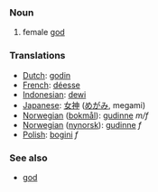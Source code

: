 === Noun ===

#female [[god]]

=== Translations ===
*[[Dutch]]: [[godin]]
*[[French]]: [[déesse]]
*[[Indonesian]]: [[dewi]]
*[[Japanese]]: [[女神]] ([[めがみ]], megami)
*[[Norwegian]] ([[bokmål]]): [[gudinne]] ''m/f''
*[[Norwegian]] ([[nynorsk]]): [[gudinne]] ''f''
*[[Polish]]: [[bogini]] ''f''

===See also===
* [[god]]